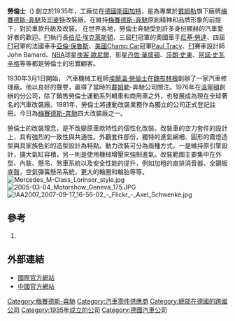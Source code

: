 
{{Notability Unreferenced |time=2013-04-19T01:58:46+00:00 }}
{{Infobox Company
 | company_name    = Lorinser
 | company_logo    = Lorinser logo.svg
 | company_type    = [[梅賽德斯-奔馳|梅賽德斯-奔馳]]及[[司麥特|司麥特]]改裝廠
 | foundation      = [[埃爾溫·勞倫士|埃爾溫·勞倫士]]於1930年
 | location        = {{GER}}[[斯圖加特|斯圖加特]]
 | key_people      = [[Erwin_Lorinser|Erwin Lorinser]]
 | CEO                 = [[Marcus_Lorinser|Marcus Lorinser]]
 | area_served     =
 | industry        = [[汽車|汽車]]
 | products        = [[輪圈|輪圈]]<br />[[排氣管|排氣管]]<br />[[內裝|內裝]]<br />[[發動機|發動機]]<br />[[空氣套件|空氣套件]]<br />[[S70個性升級|S70個性升級]]
 | subsid          =
 | homepage        = [http://www.sportservice.lorinser.com/ www.sportservice.lorinser.com ]
 | footnotes       =
}}
'''勞倫士'''（{{lang|de|Lorinser}}) 創立於1935年，工廠位在[[德國|德國]][[斯圖加特|斯圖加特]]，是為專業於[[戴姆勒|戴姆勒]]旗下廠牌[[梅賽德斯-奔馳|梅賽德斯-奔馳]]及[[司麥特|司麥特]]改裝廠。在維持[[梅賽德斯-奔馳|梅賽德斯-奔馳]]原創精神和品牌形象的前提下，對於車款升級及改裝。 在世界各地，勞倫士奔馳受到許多身份顯赫的汽車愛好者的歡迎。[[F1|F1]]執行長[[伯尼·埃克萊斯頓|伯尼·埃克萊斯頓]]、三屆[[F1|F1]]冠軍的奧國車手[[尼基·勞達|尼基·勞達]]、四屆[[F1|F1]]冠軍的法國車手[[亞倫·保魯斯|亞倫·保魯斯]]、[[美國|美國]][[Champ_Car|Champ Car]]冠軍[[Paul_Tracy|Paul Tracy]]、[[F1|F1]]賽車設計師John Bamard、[[NBA|NBA]]球星[[俠客·歐尼爾|俠客·歐尼爾]]、影星[[丹佐·華盛頓|丹佐·華盛頓]]、[[莎朗·史東|莎朗·史東]]、[[阿諾·史瓦辛格|阿諾·史瓦辛格]]等等都是勞倫士的忠實顧客。

1930年3月1日開始， 汽車機械工程師[[埃爾溫·勞倫士|埃爾溫·勞倫士]]在[[魏布林根|魏布林根]]創辦了一家汽車修理廠。他以良好的聲譽，贏得了當時的[[戴姆勒|戴姆勒]]-奔馳公司關注。1976年在[[溫寧頓|溫寧頓]]創辦的分公司，除了銷售勞倫士運動系列轎車和商用車之外，也發展成為現在全球著名的汽車改裝廠。1981年，勞倫士將運動改裝業務作為獨立的公司正式登記註冊。今日為[[梅賽德斯-奔馳|梅賽德斯-奔馳]]四大改裝廠之一。

勞倫士的改裝理念，是不改變原車款特性的個性化改裝。改裝車的空力套件的設計上，具有強烈的一致性與共通性。外觀套件部份，獨特的進氣網柵、圓形的霧燈造型與具家族色彩的造型設計為特點。動力改裝可分為兩種方式，一是維持原引擎設計，擴大氣缸容積，另一則是使用機械增壓來強制進氣。改裝範圍主要集中在外型、內裝、懸吊、煞車系統以及安全性能的提升，例如加粗的直排消音器、全鋼板底盤，空氣彈簧懸吊系統，更大的輪圈和輪胎等等。
[[File:Mercedes_M-Class_Lorinser_style.jpg|thumb]]
[[File:2005-03-04_Motorshow_Geneva_175.JPG|thumb]]
[[File:IAA2007_2007-09-17_16-56-02_-_Flickr_-_Axel_Schwenke.jpg|thumb]]

== 參考 ==
# {{Cite web |url=http://www.sportservice.lorinser.com/chronicle.html/ |title=Lorinser-the history of a world-wide success story |author=Lorinser |date=2012 |deadurl=yes |archiveurl=https://web.archive.org/web/20130418095417/http://www.sportservice.lorinser.com/chronicle.html |archivedate=2013-04-18 |accessdate=2013-04-20 }}

== 外部連結 ==
* [http://www.autohaus-lorinser.de/ 國際官方網站]
* [https://web.archive.org/web/20130518020751/http://lorinserchina.com.cn/ 中國官方網站]



[[Category:梅賽德斯-奔馳|Category:梅賽德斯-奔馳]]
[[Category:汽車零件供應商|Category:汽車零件供應商]]
[[Category:總部在德國的跨國公司|Category:總部在德國的跨國公司]]
[[Category:1935年成立的公司|Category:1935年成立的公司]]
[[Category:德國汽車公司|Category:德國汽車公司]]